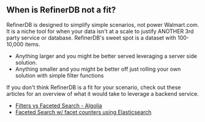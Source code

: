 <h2 id="not-a-fit">When is RefinerDB not a fit?</h2>
RefinerDB is designed to simplify simple scenarios, not power Walmart.com. It is a niche tool
for when your data isn't at a scale to justify ANOTHER 3rd party service or database. RefinerDB's
sweet spot is a dataset with 100-10,000 items.

- Anything larger and you might be better served leveraging a server side solution.
- Anything smaller and you might be better off just rolling your own solution with simple filter functions

If you don't think RefinerDB is a fit for your scenario, check out these
articles for an overview of what it would take to leverage a backend service.

- [Filters vs Faceted Search - Algolia](https://www.algolia.com/blog/ux/filters-vs-facets-in-site-search)
- [Faceted Search w/ facet counters using Elasticsearch](https://madewithlove.com/blog/software-engineering/faceted-search-using-elasticsearch/)
